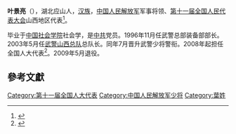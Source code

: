 '''叶景亮'''（{{bd|1951年|2月16日||}}），湖北应山人，[[汉族|汉族]]，[[中国人民解放军|中国人民解放军]]军事将领、[[第十一届全国人民代表大会|第十一届全国人民代表大会]]山西地区代表<ref>{{cite web|author=新华网|title=第十一届全国人大代表|url=http://news.xinhuanet.com/ziliao/2008-03/03/content_7708230.htm?node=36628|publisher=新华网|accessdate=2014-01-07|archive-date=2014-01-10|archive-url=https://web.archive.org/web/20140110211415/http://news.xinhuanet.com/ziliao/2008-03/03/content_7708230.htm?node=36628|dead-url=no}}</ref>。

毕业于[[中国社会学院|中国社会学院]]社会学，是[[中共|中共]]党员。1996年11月任武警总部装备部部长。2003年5月任[[武警山西总队|武警山西总队]]总队长。同年7月晋升武警少将警衔。2008年起担任全国人大代表<ref>{{cite news|title=全国人大代表信息-叶景亮|url=http://210.82.31.1:8084/delegate/viewDelegate.action?dbid=110236|accessdate=2013-04-05|newspaper=全国人大网|archive-url=https://web.archive.org/web/20140107052654/http://www.npc.gov.cn/delegate/viewDelegate.action?dbid=110236|archive-date=2014-01-07|dead-url=yes}}</ref>。2009年5月退役。

==參考文獻==
{{reflist}}
[[Category:第十一届全国人大代表|Category:第十一届全国人大代表]]
[[Category:中国人民解放军少将|Category:中国人民解放军少将]]
[[Category:葉姓|Category:葉姓]]